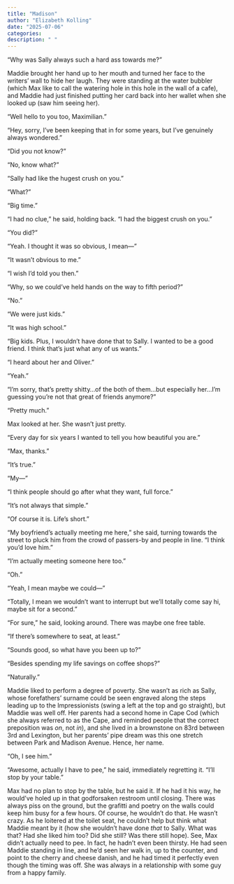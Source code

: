 ```yaml
---
title: "Madison"
author: "Elizabeth Kolling"
date: "2025-07-06"
categories: 
description: " "
---
```




“Why was Sally always such a hard ass towards me?”

Maddie brought her hand up to her mouth and turned her face to the writers' wall to hide her laugh. They were standing at the water bubbler (which Max like to call the watering hole in this hole in the wall of a cafe), and Maddie had just finished putting her card back into her wallet when she looked up (saw him seeing her). 

“Well hello to you too, Maximilian.”

“Hey, sorry, I’ve been keeping that in for some years, but I’ve genuinely always wondered.”

“Did you not know?”

“No, know what?” 

“Sally had like the hugest crush on you.”

“What?”

“Big time.”

“I had no clue,” he said, holding back. “I had the biggest crush on you.” 

“You did?”

“Yeah. I thought it was so obvious, I mean—”

“It wasn’t obvious to me.”

“I wish I’d told you then.”

“Why, so we could've held hands on the way to fifth period?”

“No.”

“We were just kids.”

“It was high school.” 

“Big kids. Plus, I wouldn’t have done that to Sally. I wanted to be a good friend. I think that’s just what any of us wants.”

“I heard about her and Oliver.” 

“Yeah.”

“I’m sorry, that’s pretty shitty…of the both of them…but especially her…I’m guessing you’re not that great of friends anymore?”

“Pretty much.”

Max looked at her. She wasn't just pretty. 

“Every day for six years I wanted to tell you how beautiful you are.”

“Max, thanks.”

“It’s true.”

“My—”

“I think people should go after what they want, full force.” 

“It’s not always that simple.”

“Of course it is. Life’s short.”   

“My boyfriend’s actually meeting me here,” she said, turning towards the street to pluck him from the crowd of passers-by and people in line. “I think you’d love him.” 

"I'm actually meeting someone here too."

"Oh." 

"Yeah, I mean maybe we could—"

"Totally, I mean we wouldn't want to interrupt but we'll totally come say hi, maybe sit for a second."

"For sure," he said, looking around. There was maybe one free table.

"If there's somewhere to seat, at least."

"Sounds good, so what have you been up to?"

"Besides spending my life savings on coffee shops?"

"Naturally."

Maddie liked to perform a degree of poverty. She wasn't as rich as Sally, whose forefathers' surname could be seen engraved along the steps leading up to the Impressionists (swing a left at the top and go straight), but Maddie was well off. Her parents had a second home in Cape Cod (which she always referred to as the Cape, and reminded people that the correct preposition was *on*, not *in*), and she lived in a brownstone on 83rd between 3rd and Lexington, but her parents' pipe dream was this one stretch between Park and Madison Avenue. Hence, her name. 

"Oh, I see him."

"Awesome, actually I have to pee," he said, immediately regretting it. "I'll stop by your table."

Max had no plan to stop by the table, but he said it. If he had it his way, he would've holed up in that godforsaken restroom until closing. There was always piss on the ground, but the grafitti and poetry on the walls could keep him busy for a few hours. Of course, he wouldn't do that. He wasn't crazy. As he loitered at the toilet seat, he couldn't help but think what Maddie meant by it (how she wouldn't have done *that* to Sally. What was that? Had she liked him too? Did she still? Was there still hope). See, Max didn't actually need to pee. In fact, he hadn't even been thirsty. He had seen Maddie standing in line, and he'd seen her walk in, up to the counter, and point to the cherry and cheese danish, and he had timed it perfectly even though the timing was off. She was always in a relationship with some guy from a happy family. 

